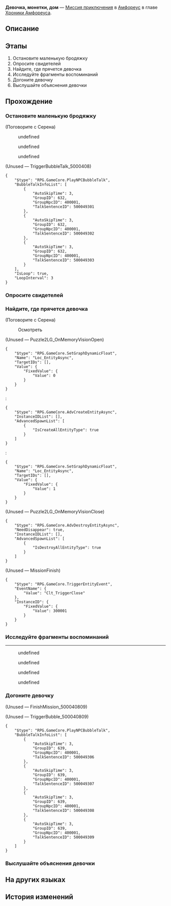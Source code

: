 {{Дополнить|Диалоги.}}
{{Миссия Инфобокс
|id              = 5000408
|Название        = 
|Изображение     = Миссия Освоения Девочка, монетки, дом.png
|Тип             = Миссия приключения
|События         = 
|Глава           = Хроники Амфореуса
|Условия         = Завершена [[Миссия Освоения]] ''[[О серебряная колесница, мчись на тёмные земли]]''
|Персонажи       = Первопроходец; Серена
|СтартЛокация    = Вечный священный город Охема
|Мир             = Амфореус
|Локации         = Вечный священный город Охема
|Предыдущая      = 
|Следующая       = 
|Награды         = Звёздный нефрит*10; Журнал приключений*3; Кредиты*5 000
}}
'''Девочка, монетки, дом''' — [[Миссия приключения]] в [[Амфореус]] в главе [[Хроники Амфореуса]].

==Описание==
{{Описание|<!--официальное описание из Перекрёстка судеб-->}}

==Этапы==
# Остановите маленькую бродяжку
# Опросите свидетелей
# Найдите, где прячется девочка
# Исследуйте фрагменты воспоминаний
# Догоните девочку
# Выслушайте объяснения девочки

==Прохождение==
{{Дополнить}}

===Остановите маленькую бродяжку===
{{Описание миссии|локация=Вечный священный город Охема|На рынке Охемы частенько можно увидеть девчушку, которая то и дело носится туда-сюда, выкрикивая вымышленные новости... Неужели у неё совсем нет денег?}}
{{Диалог Начало}}

;(Поговорите с Серена)
:{{tx}}
<!--Unknown TalkSentence: 500048001-->
:{{Диалог|Стрелка}} undefined
:<!--Unknown TalkSentence: 500048003-->
:<!--Unknown TalkSentence: 500048004-->
:<!--Unknown TalkSentence: 500048005-->
:<!--Unknown TalkSentence: 500048006-->
:<!--Unknown TalkSentence: 500048007-->
:<!--Unknown TalkSentence: 500048008-->
:<!--Unknown TalkSentence: 500048009-->
:{{Диалог|Стрелка}} undefined
:<!--Unknown TalkSentence: 500048005-->
:<!--Unknown TalkSentence: 500048006-->
:<!--Unknown TalkSentence: 500048007-->
:<!--Unknown TalkSentence: 500048008-->
:<!--Unknown TalkSentence: 500048009-->
:{{Диалог|Стрелка}} undefined
:<!--Unknown TalkSentence: 500048007-->
:<!--Unknown TalkSentence: 500048008-->
:<!--Unknown TalkSentence: 500048009-->
<!--Unknown TalkSentence: 500048007-->
<!--Unknown TalkSentence: 500048008-->
<!--Unknown TalkSentence: 500048009-->

;(Unused &mdash; TriggerBubbleTalk_5000408)
<pre>{
	"$type": "RPG.GameCore.PlayNPCBubbleTalk",
	"BubbleTalkInfoList": [
		{
			"AutoSkipTime": 3,
			"GroupID": 632,
			"GroupNpcID": 400001,
			"TalkSentenceID": 500049301
		},
		{
			"AutoSkipTime": 3,
			"GroupID": 632,
			"GroupNpcID": 400001,
			"TalkSentenceID": 500049302
		},
		{
			"AutoSkipTime": 3,
			"GroupID": 632,
			"GroupNpcID": 400001,
			"TalkSentenceID": 500049303
		}
	],
	"IsLoop": true,
	"LoopInterval": 3
}</pre>
{{Диалог Конец}}

===Опросите свидетелей===
{{Описание миссии|локация=Вечный священный город Охема|Ваш кошелёк пропал вместе с девчонкой. Наверняка кто-нибудь знает, где её искать.}}
{{Диалог Начало}}
<!--Unknown TalkSentence: 500049304-->
{{Диалог Конец}}

===Найдите, где прячется девочка===
{{Описание миссии|локация=Вечный священный город Охема|Получив зацепки от обывателей, вы без труда нашли местонахождение девочки. Раз она ведёт себя так в столь юном возрасте, вам придётся преподать ей урок.}}
{{Диалог Начало}}

;(Поговорите с Серена)
:{{tx}}

:{{Диалог|Изучение}} Осмотреть
<!--Unknown TalkSentence: 500048501-->
<!--Unknown TalkSentence: 500048502-->
<!--Unknown TalkSentence: 500049312-->
;(Unused &mdash; Puzzle2LG_OnMemoryVisionOpen)
<pre>{
	"$type": "RPG.GameCore.SetGraphDynamicFloat",
	"Name": "Loc_EntityAsync",
	"TargetIDs": [],
	"Value": {
		"FixedValue": {
			"Value": 0
		}
	}
}</pre>
:<pre>{
	"$type": "RPG.GameCore.AdvCreateEntityAsync",
	"InstanceIDList": [],
	"AdvancedSpawnList": [
		{
			"IsCreateAllEntityType": true
		}
	]
}</pre>
:<pre>{
	"$type": "RPG.GameCore.SetGraphDynamicFloat",
	"Name": "Loc_EntityAsync",
	"TargetIDs": [],
	"Value": {
		"FixedValue": {
			"Value": 1
		}
	}
}</pre>

;(Unused &mdash; Puzzle2LG_OnMemoryVisionClose)
<pre>{
	"$type": "RPG.GameCore.AdvDestroyEntityAsync",
	"NeedDisappear": true,
	"InstanceIDList": [],
	"AdvancedSpawnList": [
		{
			"IsDestroyAllEntityType": true
		}
	]
}</pre>

;(Unused &mdash; MissionFinish)
<pre>{
	"$type": "RPG.GameCore.TriggerEntityEvent",
	"EventName": {
		"Value": "Clt_TriggerClose"
	},
	"InstanceID": {
		"FixedValue": {
			"Value": 300001
		}
	}
}</pre>
{{Диалог Конец}}

===Исследуйте фрагменты воспоминаний===
{{Описание миссии|локация=Вечный священный город Охема|Вы нашли убежище девочки. Это место переполнено воспоминаниями, будто здесь сконцентрировано всё прошлое, с которым не хотят расставаться.}}
{{Диалог Начало}}
----
<!--Unknown TalkSentence: 500048701-->
<!--Unknown TalkSentence: 500048702-->
:{{Диалог|Стрелка}} undefined
:{{Диалог|Стрелка}} undefined
:{{Диалог|Стрелка}} undefined
:{{Диалог|Стрелка}} undefined
{{Диалог Конец}}

===Догоните девочку===
{{Описание миссии|локация=Вечный священный город Охема|За ней!}}
{{Диалог Начало}}

;(Unused &mdash; FinishMission_500040809)


;(Unused &mdash; TriggerBubble_500040809)
<pre>{
	"$type": "RPG.GameCore.PlayNPCBubbleTalk",
	"BubbleTalkInfoList": [
		{
			"AutoSkipTime": 3,
			"GroupID": 639,
			"GroupNpcID": 400001,
			"TalkSentenceID": 500049306
		},
		{
			"AutoSkipTime": 3,
			"GroupID": 639,
			"GroupNpcID": 400001,
			"TalkSentenceID": 500049307
		},
		{
			"AutoSkipTime": 3,
			"GroupID": 639,
			"GroupNpcID": 400001,
			"TalkSentenceID": 500049308
		},
		{
			"AutoSkipTime": 3,
			"GroupID": 639,
			"GroupNpcID": 400001,
			"TalkSentenceID": 500049309
		}
	]
}</pre>
{{Диалог Конец}}

===Выслушайте объяснения девочки===
{{Описание миссии|локация=Вечный священный город Охема|Оказывается, девочка действовала вовсе не из жадности, а чтобы осуществить свою мечту... Впрочем, сейчас это уже неважно.}}
{{Диалог Начало}}
{{Диалог Конец}}

==На других языках==
{{На других языках
|en   = The Girl, the Coins, and Homeland
|zhs  = 女孩、钱币与故乡
|zht  = 女孩、錢幣與故鄉
|ja   = 少女、金貨と故郷
|ko   = 소녀, 동전 그리고 고향
|es   = Una niña, unas monedas y un hogar
|fr   = La fille, les pièces et le foyer
|ru   = Девочка, монетки, дом
|th   = เด็กสาว เงินตรา และบ้านเกิด
|vi   = Bé Gái, Đồng Xu Và Cố Hương
|de   = Mädchen, Münzen und Heimat
|id   = Gadis Muda, Koin, dan Kampung Halaman
|pt   = A Garota, as Moedas, a Pátria
}}

==История изменений==
{{История изменений|3.0}}
